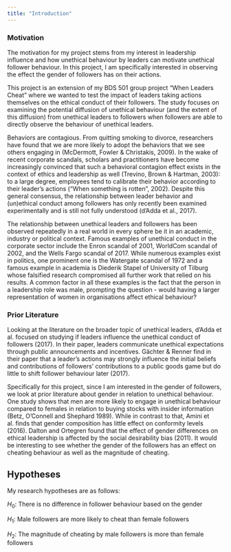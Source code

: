 ---
title: "Introduction"
---

### Motivation

The motivation for my project stems from my interest in leadership influence and how unethical behaviour by leaders can motivate unethical follower behaviour. In this project, I am specifically interested in observing the effect the gender of followers has on their actions.

This project is an extension of my BDS 501 group project "When Leaders Cheat" where we wanted to test the impact of leaders taking actions themselves on the ethical conduct of their followers. The study focuses on examining the potential diffusion of unethical behaviour (and the extent of this diffusion) from unethical leaders to followers when followers are able to directly observe the behaviour of unethical leaders. 

Behaviors are contagious. From quitting smoking to divorce, researchers have found that we are more likely to adopt the behaviors that we see others engaging in (McDermott, Fowler & Christakis, 2009). In the wake of recent corporate scandals, scholars and practitioners have become increasingly convinced that such a behavioral contagion effect exists in the context of ethics and leadership as well (Trevino, Brown & Hartman, 2003): to a large degree, employees tend to calibrate their behavior according to their leader’s actions (“When something is rotten”, 2002). Despite this general consensus, the relationship between leader behavior and (un)ethical conduct among followers has only recently been examined experimentally and is still not fully understood (d’Adda et al., 2017). 

The relationship between unethical leaders and followers has been observed repeatedly in a real world in every sphere be it in an academic, industry or political context. Famous examples of unethical conduct in the corporate sector include the Enron scandal of 2001, WorldCom scandal of 2002, and the Wells Fargo scandal of 2017. While numerous examples exist in politics, one prominent one is the Watergate scandal of 1972 and a famous example in academia is Diederik Stapel of University of Tilburg whose falsified research compromised all further work that relied on his results. A common factor in all these examples is the fact that the person in a leadership role was male, prompting the question - would having a larger representation of women in organisations affect ethical behaviour?

### Prior Literature
Looking at the literature on the broader topic of unethical leaders, d'Adda et al. focused on studying if leaders influence the unethical conduct of followers (2017). In their paper, leaders communicate unethical expectations through public announcements and incentives. Gächter & Renner find in their paper that a leader's actions may strongly influence the initial beliefs and contributions of followers' contributions to a public goods game but do little to shift follower behaviour later (2017).

Specifically for this project, since I am interested in the gender of followers, we look at prior literature about gender in relation to unethical behaviour. One study shows that men are more likely to engage in unethical behaviour compared to females in relation to buying stocks with insider information (Betz, O'Connell and Shephard 1989). While in contrast to that, Amini et al. finds that gender composition has little effect on conformity levels (2016). Dalton and Ortegren found that the effect of gender differences on ethical leadership is affected by the social desirability bias (2011). It would be interesting to see whether the gender of the followers has an effect on cheating behaviour as well as the magnitude of cheating. 

## Hypotheses

My research hypotheses are as follows:

$H_0$: There is no difference in follower behaviour based on the gender 

$H_1$: Male followers are more likely to cheat than female followers

$H_2$: The magnitude of cheating by male followers is more than female followers
